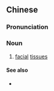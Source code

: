 {{also|面巾纸}}
==Chinese==
{{zh-forms|s=面巾纸|type=21}}

===Pronunciation===
{{zh-pron
|m=miànjīnzhǐ
|c=min6 gan1 zi2
|cat=n
}}

===Noun===
{{zh-noun}}

# [[facial]] [[tissues]]

====See also====
* {{zh-l|紙巾}}